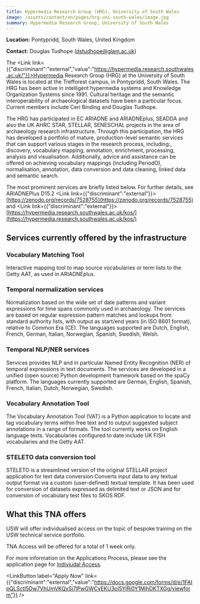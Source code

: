 ```yaml
---
title: Hypermedia Research Group (HRG), University of South Wales
image: /assets/content/en/pages/hrg-uni-south-wales/image.jpg
summary: Hypermedia Research Group, University of South Wales
---
```

**Location:** Pontypridd, South Wales, United Kingdom

**Contact:** Douglas Tudhope ([dstudhope@glam.ac.uk](dstudhope@glam.ac.uk))

The <Link link={{"discriminant":"external","value":"https://hypermedia.research.southwales.ac.uk/"}}>Hypermedia Research Group</Link> (HRG) at the University of South Wales is located at the Trefforest campus, in Pontypridd, South Wales. The HRG has been active in intelligent hypermedia systems and Knowledge Organization Systems since 1991. Cultural heritage and the semantic interoperability of archaeological datasets have been a particular focus. Current members include Ceri Binding and Douglas Tudhope.

The HRG has participated in EC ARIADNE and ARIADNEplus, SEADDA and also the UK AHRC STAR, STELLAR, SENESCHAL projects in the area of archaeology research infrastructure. Through this participation, the HRG has developed a portfolio of mature, production-level semantic services that can support various stages in the research process, including:, discovery, vocabulary mapping, annotation, enrichment, processing, analysis and visualisation. Additionally, advice and assistance can be offered on achieving vocabulary mappings (including PeriodO), normalisation, annotation, data conversion and data cleaning, linked data and semantic search.

The most prominent services are briefly listed below. For further details, see ARIADNEPlus D15.2 <Link link={{"discriminant":"external"}}>[https://zenodo.org/records/7528755](https://zenodo.org/records/7528755)</Link> and <Link link={{"discriminant":"external"}}>[https://hypermedia.research.southwales.ac.uk/kos/](https://hypermedia.research.southwales.ac.uk/kos/)</Link>

## Services currently offered by the infrastructure

### Vocabulary Matching Tool&#x20;

Interactive mapping tool to map source vocabularies or term lists to the Getty AAT, as used in ARIADNEplus.

### Temporal normalization services&#x20;

Normalization based on the wide set of date patterns and variant expressions for time spans commonly used in archaeology. The services are based on regular expression pattern matches and lookups from standard authority lists, with output as start/end years (in ISO 8601 format), relative to Common Era (CE). The languages supported are Dutch, English, French, German, Italian, Norwegian, Spanish, Swedish, Welsh.

### Temporal NLP/NER services&#x20;

Services provides NLP and in particular Named Entity Recognition (NER) of temporal expressions in text documents. The services are developed in a unified (open source) Python development framework based on the spaCy platform. The languages currently supported are German, English, Spanish, French, Italian, Dutch, Norwegian, Swedish.

### Vocabulary Annotation Tool&#x20;

The Vocabulary Annotation Tool (VAT) is a Python application to locate and tag vocabulary terms within free text and to output suggested subject annotations in a range of formats. The tool currently works on English language texts. Vocabularies configured to date include UK FISH vocabularies and the Getty AAT.

### STELETO data conversion tool&#x20;

STELETO is a streamlined version of the original STELLAR project application for text data conversion Converts input data to any textual output format via a custom (user-defined) textual template. It has been used for conversion of datasets expressed as delimited text or JSON and for conversion of vocabulary test files to SKOS RDF.

## What this TNA offers

USW will offer individualised access on the topic of bespoke training on the USW technical service portfolio.

TNA Access will be offered for a total of 1 week only.

For more information on the Applications Process, please see the application page for [Indiviudal Access](https://atrium-research.eu/transnational-access-scheme-application-process-indiviudal-access).&#x20;

<LinkButton label="Apply Now" link={{"discriminant":"external","value":"https://docs.google.com/forms/d/e/1FAIpQLSctI5Dw7VhUmVKQxSj7lPwGWCvEKU3oI5YlRi0Y1MihDKTXGg/viewform"}} />
